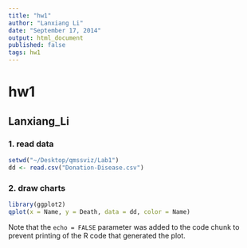 ```yaml
---
title: "hw1"
author: "Lanxiang Li"
date: "September 17, 2014"
output: html_document
published: false
tags: hw1
---
```

# hw1
## Lanxiang_Li

### 1. read data

```r
setwd("~/Desktop/qmssviz/Lab1")
dd <- read.csv("Donation-Disease.csv")
```

### 2. draw charts

```r
library(ggplot2)
qplot(x = Name, y = Death, data = dd, color = Name)
```

Note that the `echo = FALSE` parameter was added to the code chunk to prevent printing of the R code that generated the plot.
